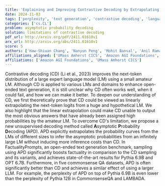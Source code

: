 ```yaml
---
title: 'Explaining and Improving Contrastive Decoding by Extrapolating the Probabilities of a Huge and Hypothetical LM'
date: 2024-11-03
tags: ['perplexity', 'text generation', 'contrastive decoding', 'language models', 'factuality', 'commonsense QA', 'asymptotic probability decoding']
categories: ['cs.CL']
problem: asymptotic probability decoding
solution: limitations of contrastive decoding
pdf_url: http://arxiv.org/pdf/2411.01610v1
arx_url: http://arxiv.org/abs/2411.01610v1
score: 5
authors: ['Haw-Shiuan Chang', 'Nanyun Peng', 'Mohit Bansal', 'Anil Ramakrishna', 'Tagyoung Chung']
affiliations_aligned: ['UMass Amherst CICS', 'Amazon AGI Foundations', 'Amazon AGI Foundations', 'Amazon AGI Foundations', 'Amazon AGI Foundations']
affiliations: ['Amazon AGI Foundations', 'UMass Amherst CICS']
---
```



Contrastive decoding (CD) (Li et al., 2023) improves the next-token distribution of a large expert language model (LM) using a small amateur LM. Although CD is applied to various LMs and domains to enhance open-ended text generation, it is still unclear why CD often works well, when it could fail, and how we can make it better. To deepen our understanding of CD, we first theoretically prove that CD could be viewed as linearly extrapolating the next-token logits from a huge and hypothetical LM. We also highlight that the linear extrapolation could make CD unable to output the most obvious answers that have already been assigned high probabilities by the amateur LM.   To overcome CD's limitation, we propose a new unsupervised decoding method called $\mathbf{A}$symptotic $\mathbf{P}$robability $\mathbf{D}$ecoding (APD). APD explicitly extrapolates the probability curves from the LMs of different sizes to infer the asymptotic probabilities from an infinitely large LM without inducing more inference costs than CD. In FactualityPrompts, an open-ended text generation benchmark, sampling using APD significantly boosts factuality in comparison to the CD sampling and its variants, and achieves state-of-the-art results for Pythia 6.9B and OPT 6.7B. Furthermore, in five commonsense QA datasets, APD is often significantly better than CD and achieves a similar effect of using a larger LLM. For example, the perplexity of APD on top of Pythia 6.9B is even lower than the perplexity of Pythia 12B in CommonsenseQA and LAMBADA.